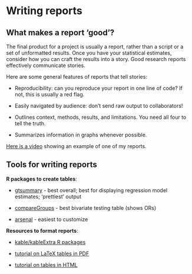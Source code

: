 # Writing reports 


## What makes a report 'good'? 

The final product for a project is usually a report, rather than a script or a set of unformatted results. Once you have your statistical estimates, consider how you can craft the results into a story. Good research reports effectively communicate stories. 

Here are some general features of reports that tell stories: 

  - Reproducibility: can you reproduce your report in one line of code? If not, this is usually a red flag. 
  
  - Easily navigated by audience: don't send raw output to collaborators! 
  
  - Outlines context, methods, results, and limitations. You need all four to tell the truth. 
  
  - Summarizes information in graphs whenever possible. 
  
  
[Here is a video](https://youtu.be/Bs6EYlw6di0) showing an example of one of my reports. 

## Tools for writing reports {#tables}

**R packages to create tables**: 

  - [gtsummary](https://www.danieldsjoberg.com/gtsummary/) - best overall; best for displaying regression model estimates; 'prettiest' output
  
  - [compareGroups](https://cran.r-project.org/web/packages/compareGroups/vignettes/compareGroups_vignette.html) - best bivariate testing table (shows ORs)
  
  - [arsenal](https://cran.r-project.org/web/packages/arsenal/vignettes/tableby.html) - easiest to customize
  

**Resources to format reports**: 

  - [kable/kableExtra R packages](https://bookdown.org/yihui/rmarkdown-cookbook/kableextra.html)
  
  - [tutorial on LaTeX tables in PDF](https://cran.r-project.org/web/packages/kableExtra/vignettes/awesome_table_in_pdf.pdf)
  
  - [tutorial on tables in HTML](https://cran.r-project.org/web/packages/kableExtra/vignettes/awesome_table_in_html.html)

